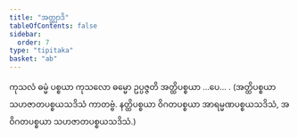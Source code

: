 ```yaml
---
title: "အတ္ထျာဒိ"
tableOfContents: false
sidebar:
  order: 7
type: "tipitaka"
basket: "ab"
---
```



<DynamicBreadcrumb />

<Division number="133">

<Paragraph number="496">
ကုသလံ ဓမ္မံ ပစ္စယာ ကုသလော ဓမ္မော ဥပ္ပဇ္ဇတိ အတ္ထိပစ္စယာ …ပေ… . (အတ္ထိပစ္စယာ သဟဇာတပစ္စယသဒိသံ ကာတဗ္ဗံ. နတ္ထိပစ္စယာ ဝိဂတပစ္စယာ အာရမ္မဏပစ္စယသဒိသံ, အဝိဂတပစ္စယာ သဟဇာတပစ္စယသဒိသံ.)
</Paragraph>
</Division>